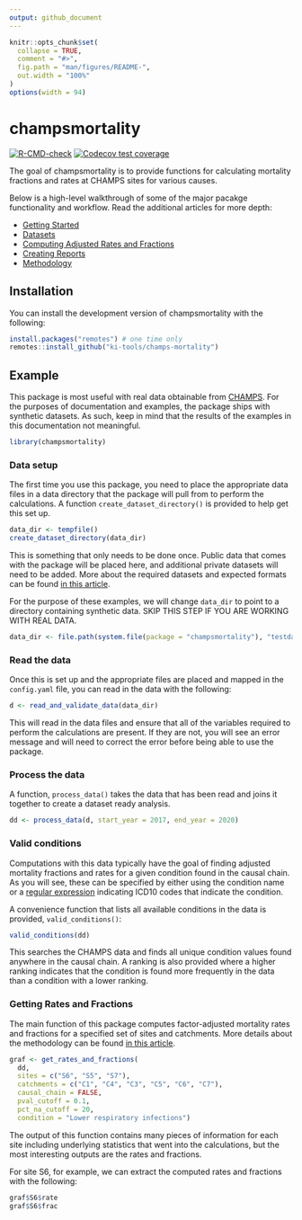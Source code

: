 ```yaml
---
output: github_document
---
```


<!-- README.md is generated from README.Rmd. Please edit that file -->

<!-- devtools::build_readme() -->

```r
knitr::opts_chunk$set(
  collapse = TRUE,
  comment = "#>",
  fig.path = "man/figures/README-",
  out.width = "100%"
)
options(width = 94)
```

# champsmortality

<!-- badges: start -->
[![R-CMD-check](https://github.com/ki-tools/champs-mortality/actions/workflows/R-CMD-check.yaml/badge.svg)](https://github.com/ki-tools/champs-mortality/actions/workflows/R-CMD-check.yaml)
[![Codecov test coverage](https://codecov.io/gh/ki-tools/champs-mortality/branch/main/graph/badge.svg)](https://app.codecov.io/gh/ki-tools/champs-mortality?branch=main)
<!-- badges: end -->

The goal of champsmortality is to provide functions for calculating mortality fractions and rates at CHAMPS sites for various causes.

Below is a high-level walkthrough of some of the major pacakge functionality and workflow. Read the additional articles for more depth:

- [Getting Started](https://ki-tools.github.io/champs-mortality/articles/getting-started.html)
- [Datasets](https://ki-tools.github.io/champs-mortality/articles/datasets.html)
- [Computing Adjusted Rates and Fractions](https://ki-tools.github.io/champs-mortality/articles/analysis.html)
- [Creating Reports](https://ki-tools.github.io/champs-mortality/articles/reports.html)
- [Methodology](https://ki-tools.github.io/champs-mortality/articles/methodology.html)

## Installation

You can install the development version of champsmortality with the following:

``` r
install.packages("remotes") # one time only
remotes::install_github("ki-tools/champs-mortality")
```

## Example

This package is most useful with real data obtainable from [CHAMPS](https://champshealth.org/data/). For the purposes of documentation and examples, the package ships with synthetic datasets. As such, keep in mind that the results of the examples in this documentation not meaningful.

```r
library(champsmortality)
```

### Data setup

The first time you use this package, you need to place the appropriate data files in a data directory that the package will pull from to perform the calculations. A function `create_dataset_directory()` is provided to help get this set up.

```r
data_dir <- tempfile()
create_dataset_directory(data_dir)
```

This is something that only needs to be done once. Public data that comes with the package will be placed here, and additional private datasets will need to be added. More about the required datasets and expected formats can be found [in this article](articles/datasets.html).

For the purpose of these examples, we will change `data_dir` to point to a directory containing synthetic data. SKIP THIS STEP IF YOU ARE WORKING WITH REAL DATA.

```r
data_dir <- file.path(system.file(package = "champsmortality"), "testdata")
```

### Read the data

Once this is set up and the appropriate files are placed and mapped in the `config.yaml` file, you can read in the data with the following:

```r
d <- read_and_validate_data(data_dir)
```

This will read in the data files and ensure that all of the variables required to perform the calculations are present. If they are not, you will see an error message and will need to correct the error before being able to use the package.

### Process the data

A function, `process_data()` takes the data that has been read and joins it together to create a dataset ready analysis.
```r
dd <- process_data(d, start_year = 2017, end_year = 2020)
```

### Valid conditions

Computations with this data typically have the goal of finding adjusted mortality fractions and rates for a given condition found in the causal chain. As you will see, these can be specified by either using the condition name or a [regular expression](https://www.sitepoint.com/learn-regex/) indicating ICD10 codes that indicate the condition.

A convenience function that lists all available conditions in the data is provided, `valid_conditions()`:

```r
valid_conditions(dd)
```

This searches the CHAMPS data and finds all unique condition values found anywhere in the causal chain. A ranking is also provided where a higher ranking indicates that the condition is found more frequently in the data than a condition with a lower ranking.

### Getting Rates and Fractions

The main function of this package computes factor-adjusted mortality rates and fractions for a specified set of sites and catchments. More details about the methodology can be found [in this article](methodology.html).

```r
graf <- get_rates_and_fractions(
  dd,
  sites = c("S6", "S5", "S7"),
  catchments = c("C1", "C4", "C3", "C5", "C6", "C7"),
  causal_chain = FALSE,
  pval_cutoff = 0.1,
  pct_na_cutoff = 20,
  condition = "Lower respiratory infections")
```

The output of this function contains many pieces of information for each site including underlying statistics that went into the calculations, but the most interesting outputs are the rates and fractions.

For site S6, for example, we can extract the computed rates and fractions with the following:

```r
graf$S6$rate
graf$S6$frac
```
